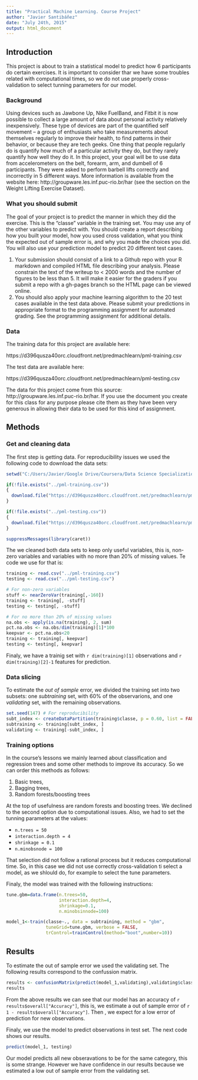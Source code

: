 ```yaml
---
title: "Practical Machine Learning. Course Project"
author: "Javier Santibáñez"
date: "July 24th, 2015"
output: html_document
---
```


## Introduction

This project is about to train a statistical model to predict how 6 participants do certain exercises. It is important to consider thar we have some troubles related with computational times, so we do not use properly cross-validation to select tunning parameters for our model.

### Background

Using devices such as Jawbone Up, Nike FuelBand, and Fitbit it is now possible to collect a large amount of data about personal activity relatively inexpensively. These type of devices are part of the quantified self movement – a group of enthusiasts who take measurements about themselves regularly to improve their health, to find patterns in their behavior, or because they are tech geeks. One thing that people regularly do is quantify how much of a particular activity they do, but they rarely quantify how well they do it. In this project, your goal will be to use data from accelerometers on the belt, forearm, arm, and dumbell of 6 participants. They were asked to perform barbell lifts correctly and incorrectly in 5 different ways. More information is available from the website here: http://groupware.les.inf.puc-rio.br/har (see the section on the Weight Lifting Exercise Dataset). 

### What you should submit

The goal of your project is to predict the manner in which they did the exercise. This is the "classe" variable in the training set. You may use any of the other variables to predict with. You should create a report describing how you built your model, how you used cross validation, what you think the expected out of sample error is, and why you made the choices you did. You will also use your prediction model to predict 20 different test cases. 

1. Your submission should consist of a link to a Github repo with your R markdown and compiled HTML file describing your analysis. Please constrain the text of the writeup to < 2000 words and the number of figures to be less than 5. It will make it easier for the graders if you submit a repo with a gh-pages branch so the HTML page can be viewed online.
2. You should also apply your machine learning algorithm to the 20 test cases available in the test data above. Please submit your predictions in appropriate format to the programming assignment for automated grading. See the programming assignment for additional details. 


### Data 


The training data for this project are available here: 

https://d396qusza40orc.cloudfront.net/predmachlearn/pml-training.csv

The test data are available here: 

https://d396qusza40orc.cloudfront.net/predmachlearn/pml-testing.csv

The data for this project come from this source: http://groupware.les.inf.puc-rio.br/har. If you use the document you create for this class for any purpose please cite them as they have been very generous in allowing their data to be used for this kind of assignment. 

## Methods

### Get and cleaning data

The first step is getting data. For reproducibility issues we used the following code to download the data sets:

```r
setwd("C:/Users/Javier/Google Drive/Coursera/Data Science Specialization/08 - Practical Machine Learning/PML_project")

if(!file.exists("../pml-training.csv"))
{
  download.file("https://d396qusza40orc.cloudfront.net/predmachlearn/pml-t|raining.csv", "pml-training.csv")
}

if(!file.exists("../pml-testing.csv"))
{
  download.file("https://d396qusza40orc.cloudfront.net/predmachlearn/pml-testing.csv", "pml-testing.csv")
}

suppressMessages(library(caret))
```

The we cleaned both data sets to keep only useful variables, this is, non-zero variables and variables with no more than 20% of missing values. Te code we use for that is:

```r
training <- read.csv("../pml-training.csv")
testing <- read.csv("../pml-testing.csv")

# For non-zero variables
stuff <- nearZeroVar(training[,-160])
training <- training[, -stuff]
testing <- testing[, -stuff]

# For no more than 20% of missing values
na.obs <- apply(is.na(training), 2, sum)
pct.na.obs <- na.obs/dim(training)[1]*100
keepvar <- pct.na.obs<20
training <- training[, keepvar]
testing <- testing[, keepvar]
```

Finaly, we have a trainig set with `r dim(training)[1]` observations and `r dim(training)[2]-1` features for prediction.

### Data slicing

To estimate the *out of sample* error, we divided the training set into two subsets: one *subtraining* set, with 60% of the observarions, and one *validating* set, with the remaining observations. 

```r
set.seed(147) # For reproducibility
subt_index <- createDataPartition(training$classe, p = 0.60, list = FALSE)
subtraining <- training[subt_index, ]
validating <- training[-subt_index, ]
```

### Training options

In the course's lessons we mainly learned about classification and regression trees and some other methods to improve its accuracy. So we can order this methods as follows:

1. Basic trees,
2. Bagging trees,
3. Random forests/boosting trees

At the top of usefulness are random forests and boosting trees. We declined to the second option due to computational issues. Also, we had to set the tunning parameters at the values:

- `n.trees = 50`
- `interaction.depth = 4`
- `shrinkage = 0.1`
- `n.minobsnode = 100`

That selection did not follow a rational process but it reduces computational time. So, in this case we did not use correctly cross-validation ti select a model, as we shlould do, for example to select the tune parameters.

Finaly, the model was trained with the following instructions:

```r
tune.gbm=data.frame(n.trees=50,
                    interaction.depth=4,
                    shrinkage=0.1,
                    n.minobsinnode=100)

model_1<-train(classe~., data = subtraining, method = "gbm",
               tuneGrid=tune.gbm, verbose = FALSE,
               trControl=trainControl(method="boot",number=10))
```

## Results

To estimate the out of sample error we used the validating set. The following results correspond to the confussion matrix.

```r
results <- confusionMatrix(predict(model_1,validating),validating$classe)
results
```

From the above results we can see that our model has an accuracy of `r results$overall["Accuracy"]`, this is, we estimate a out of sample error of `r 1 - results$overall["Accuracy"]`. Then , we expect for a low error of prediction for new observations.

Finaly, we use the model to predict observations in test set. The next code shows our results.

```r
predict(model_1, testing)
```

Our model predicts all new obseravations to be for the same category, this is some strange. However we have confidence in our results because we estimated a low out of sample error from the validating set.


